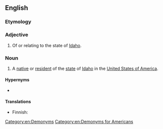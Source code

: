 ==English==

===Etymology===
{{suffix|en|Idaho|an}}

===Adjective===
{{en-adj}}

# Of or relating to the state of [[Idaho]].
#: {{syn|en|Idahonian}}

===Noun===
{{en-noun}}

# A [[native]] or [[resident]] of the [[state]] of [[Idaho]] in the [[United States of America]].
#: {{syn|en|Idahonian}}

====Hypernyms====
* {{l|en|American}}

====Translations====
{{trans-top|native or resident of Idaho}}
* Finnish: {{t|fi|idaholainen}}
{{trans-mid}}
{{trans-bottom}}

[[Category:en:Demonyms]]
[[Category:en:Demonyms for Americans]]